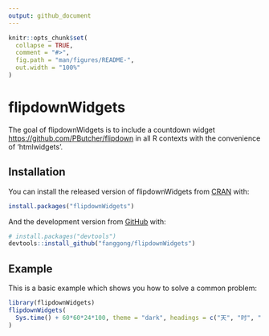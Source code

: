 ```yaml
---
output: github_document
---
```


<!-- README.md is generated from README.Rmd. Please edit that file -->

```r
knitr::opts_chunk$set(
  collapse = TRUE,
  comment = "#>",
  fig.path = "man/figures/README-",
  out.width = "100%"
)
```

# flipdownWidgets

<!-- badges: start -->
<!-- badges: end -->

The goal of flipdownWidgets is to include a countdown widget <https://github.com/PButcher/flipdown> in all R contexts with the convenience of 'htmlwidgets'.

## Installation

You can install the released version of flipdownWidgets from [CRAN](https://CRAN.R-project.org) with:

``` r
install.packages("flipdownWidgets")
```

And the development version from [GitHub](https://github.com/) with:

``` r
# install.packages("devtools")
devtools::install_github("fanggong/flipdownWidgets")
```
## Example

This is a basic example which shows you how to solve a common problem:

```r
library(flipdownWidgets)
flipdownWidgets(
  Sys.time() + 60*60*24*100, theme = "dark", headings = c("天", "时", "分", "秒")
)
```

